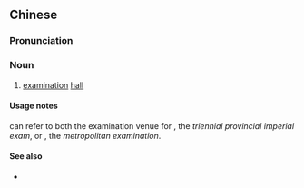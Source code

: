 {{also|贡院}}
==Chinese==
{{zh-forms|s=贡院}}

===Pronunciation===
{{zh-pron
|m=gòngyuàn
|cat=n
}}

===Noun===
{{zh-noun}}

# [[examination]] [[hall]] {{qualifier|as used in the civil service examination system of Imperial China}}

====Usage notes====
{{zh-l|貢院|tr=gòngyuàn}} can refer to both the examination venue for {{zh-l|鄉試}}, the ''triennial provincial imperial exam'', or {{zh-l|會試}}, the ''metropolitan examination''.

====See also====
* {{zh-l|科舉}}